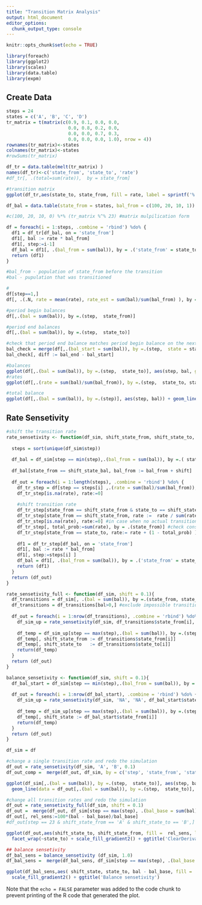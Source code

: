 ---
title: "Transition Matrix Analysis"
output: html_document
editor_options: 
  chunk_output_type: console
---

```{r setup, include=FALSE}
knitr::opts_chunk$set(echo = TRUE)

library(foreach)
library(ggplot2)
library(scales)
library(data.table)
library(expm)   
```

## Create Data

```{r data_create}
steps = 24
states = c('A', 'B', 'C', 'D')
tr_matrix = t(matrix(c(0.9, 0.1, 0.0, 0.0, 
                       0.0, 0.8, 0.2, 0.0,
                       0.0, 0.0, 0.7, 0.3,
                       0.0, 0.0, 0.0, 1.0), nrow = 4))
rownames(tr_matrix)<-states
colnames(tr_matrix)<-states
#rowSums(tr_matrix)

df_tr = data.table(melt(tr_matrix) )
names(df_tr)<-c('state_from', 'state_to', 'rate')
#df_tr[, .(total=sum(rate)),  by = state_from]

#transition matrix
ggplot(df_tr,aes(state_to, state_from, fill = rate, label = sprintf('%.2f', rate)) ) + geom_tile() + geom_text() + scale_fill_gradient(low = "white", high = "red" )

df_bal = data.table(state_from = states, bal_from = c(100, 20, 10, 1))

#c(100, 20, 10, 0) %*% (tr_matrix %^% 23) #matrix mulpilication form

df = foreach(i = 1:steps, .combine = 'rbind') %do% {
  df1 = df_tr[df_bal, on = 'state_from']
  df1[, bal := rate * bal_from]
  df1[, step:=i-1]
  df_bal = df1[, .(bal_from = sum(bal)), by = .('state_from' = state_to )]
  return (df1)
}

#bal_from - population of state_from before the transition
#bal - pupulation that was transitioned

# 
df[step==1,]
df[, .(.N, rate = mean(rate), rate_est = sum(bal)/sum(bal_from) ), by = .(state_from, state_to )]

#period begin balances
df[,.(bal = sum(bal)), by =.(step,  state_from)] 

#period end balances
df[,.(bal = sum(bal)), by =.(step,  state_to)] 

#check that period end balance matches period begin balance on the next step
bal_check = merge(df[,.(bal_start = sum(bal)), by =.(step,  state = state_from)], df[,.(bal_end = sum(bal)), by =.(step+1,  state = state_to)], by = c('step', 'state'), all.x = TRUE )
bal_check[, diff := bal_end - bal_start]

#balances
ggplot(df[,.(bal = sum(bal)), by =.(step,  state_to)], aes(step, bal, group = state_to, color = state_to)) + geom_line()
#rates
ggplot(df[,.(rate = sum(bal)/sum(bal_from)), by =.(step,  state_to, state_from)], aes(step, rate, group = state_to, color = state_to)) + geom_line() + facet_wrap(~state_from)

#total balance
ggplot(df[,.(bal = sum(bal)), by =.(step)], aes(step, bal)) + geom_line()
```

## Rate Sensetivity

```{r rate_sensetivity, echo=FALSE}

#shift the transition rate
rate_sensetivity <- function(df_sim, shift_state_from, shift_state_to, shift_state_bal,  shift = 0.1){
  
  steps = sort(unique(df_sim$step))
  
  df_bal = df_sim[step == min(step),.(bal_from = sum(bal)), by =.( state_from)]  #starting balances
  
  df_bal[state_from == shift_state_bal, bal_from := bal_from + shift]
  
  df_out = foreach(i = 1:length(steps), .combine = 'rbind') %do% {
    df_tr_step = df[step == steps[i] ,.(rate = sum(bal)/sum(bal_from)), by =.(step, state_to, state_from)]
    df_tr_step[is.na(rate), rate:=0]
    
    #shift transition rate
    df_tr_step[state_from == shift_state_from & state_to == shift_state_to, rate :=  rate * exp(shift)]
    df_tr_step[state_from == shift_state_from, rate :=  rate / sum(rate)]
    df_tr_step[is.na(rate), rate:=0] #in case when no actual transitions from a given state, rates sum up to zero   
    df_tr_step[, total_prob:=sum(rate), by = .(state_from)] #check consistency (total_prob - should be 1 for all states)
    df_tr_step[state_from == state_to, rate:= rate + (1 - total_prob) ] #add missing probability to the stay-in-the same state
    
    df1 = df_tr_step[df_bal, on = 'state_from']
    df1[, bal := rate * bal_from]
    df1[, step:=steps[i] ]
    df_bal = df1[, .(bal_from = sum(bal)), by = .('state_from' = state_to )] #update balance
    return (df1)
  }
  return (df_out)
}

rate_sensetivity_full <- function(df_sim, shift = 0.1){
  df_transitions = df_sim[, .(bal = sum(bal)), by =.(state_from, state_to)]
  df_transitions = df_transitions[bal>0,] #exclude impossible transitions
  
  df_out = foreach(i = 1:nrow(df_transitions), .combine = 'rbind') %do% {
    df_sim_up = rate_sensetivity(df_sim, df_transitions$state_from[i], df_transitions$state_to[i], 'NA', shift)
    
    df_temp = df_sim_up[step == max(step),.(bal = sum(bal)), by =.(step,  state_to)] 
    df_temp[, shift_state_from := df_transitions$state_from[i]]
    df_temp[, shift_state_to   := df_transitions$state_to[i]]
    return(df_temp)
  }
  return (df_out)
}

balance_sensetivity <- function(df_sim, shift = 0.1){
  df_bal_start = df_sim[step == min(step),.(bal_from = sum(bal)), by =.( state_from)] 
  
  df_out = foreach(i = 1:nrow(df_bal_start), .combine = 'rbind') %do% {
    df_sim_up = rate_sensetivity(df_sim, 'NA', 'NA', df_bal_start$state_from[i],  shift)
    
    df_temp = df_sim_up[step == max(step),.(bal = sum(bal)), by =.(step,  state_to)] 
    df_temp[, shift_state := df_bal_start$state_from[i]]
    return(df_temp)
  }
  return (df_out)
}

df_sim = df

#change a single transition rate and redo the simulation
df_out = rate_sensetivity(df_sim, 'A', 'B', 0.1)
df_out_comp =  merge(df_out, df_sim, by = c('step', 'state_from', 'state_to')) #- compare with original

ggplot(df_sim[,.(bal = sum(bal)), by =.(step,  state_to)], aes(step, bal, group = state_to, color = state_to)) + geom_line() + 
  geom_line(data = df_out[,.(bal = sum(bal)), by =.(step,  state_to)], aes(step, bal, group = state_to, color = state_to), linetype = 'dashed')

#change all transition rates and redo the simulation
df_out = rate_sensetivity_full(df_sim, shift = 0.1)
df_out =  merge(df_out, df_sim[step == max(step), .(bal_base = sum(bal)), by = .(step, state_to )], by = c('step', 'state_to'), all.x = TRUE)
df_out[, rel_sens:=100*(bal - bal_base)/bal_base]
#df_out[step == 23 & shift_state_from == 'A' & shift_state_to == 'B',]

ggplot(df_out,aes(shift_state_to, shift_state_from, fill =  rel_sens, label = sprintf('%.2f',  rel_sens )) ) + geom_tile() + geom_text() + 
  facet_wrap(~state_to) + scale_fill_gradient2() + ggtitle('ClearDerivative')

## balance sensetivity
df_bal_sens = balance_sensetivity (df_sim, 1.0)
df_bal_sens =  merge(df_bal_sens, df_sim[step == max(step), .(bal_base = sum(bal)), by = .(step, state_to )], by = c('step', 'state_to'), all.x = TRUE)

ggplot(df_bal_sens,aes( shift_state, state_to, bal - bal_base, fill =   bal - bal_base, label = sprintf('%.2f',   bal-bal_base )) ) + geom_tile() + geom_text() +
  scale_fill_gradient2() + ggtitle('Balance sensetivity')

```

Note that the `echo = FALSE` parameter was added to the code chunk to prevent printing of the R code that generated the plot.
